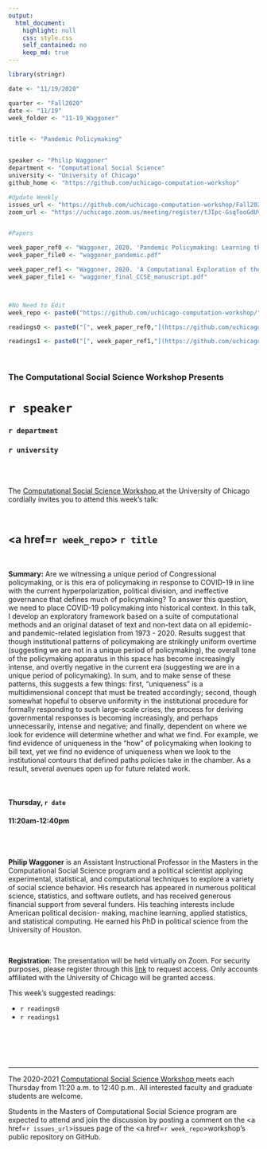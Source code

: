 ```yaml
---
output:
  html_document:
    highlight: null
    css: style.css
    self_contained: no
    keep_md: true
---
```


```r
library(stringr)

date <- "11/19/2020"

quarter <- "Fall2020"
date <- "11/19"
week_folder <- "11-19_Waggoner"


title <- "Pandemic Policymaking"


speaker <- "Philip Waggoner"
department <- "Computational Social Science"
university <- "University of Chicago"
github_home <- "https://github.com/uchicago-computation-workshop"

#Update Weekly
issues_url <- "https://github.com/uchicago-computation-workshop/Fall2020/issues/9"
zoom_url <- "https://uchicago.zoom.us/meeting/register/tJIpc-GsqTooGdUVM-OJcsnUQIWQxu1jUQJG"


#Papers

week_paper_ref0 <- "Waggoner, 2020. 'Pandemic Policymaking: Learning the Lower Dimensional Manifold of Congressional Responsiveness'"
week_paper_file0 <- "waggoner_pandemic.pdf"

week_paper_ref1 <- "Waggoner, 2020. 'A Computational Exploration of the Evolution of Governmental Policy Responses to Epidemics Before and During the Era of COIVD-19'" 
week_paper_file1 <- "waggoner_final_CCSE_manuscript.pdf"



#No Need to Edit
week_repo <- paste0("https://github.com/uchicago-computation-workshop/",quarter,"/tree/master/",week_folder)

readings0 <- paste0("[", week_paper_ref0,"](https://github.com/uchicago-computation-workshop/",quarter,"/blob/master/", week_folder,"/",week_paper_file0,")")

readings1 <- paste0("[", week_paper_ref1,"](https://github.com/uchicago-computation-workshop/",quarter,"/blob/master/", week_folder,"/",week_paper_file1,")")


```



<br>

<h3 class=pfblock-header> The Computational Social Science Workshop Presents </h3>

<h1 class=pfblock-header3> `r speaker`</h1>
<h3 class=pfblock-header3> `r department` </h3>
<h3 class=pfblock-header3> `r university` </h3>

<br><br>



<p class=pfblock-header3>The <a href="https://macss.uchicago.edu/content/computation-workshop"> Computational Social Science Workshop </a> at the University of Chicago cordially invites you to attend this week's talk:</p>



<br>

<div class=pfblock-header3>
<h2 class=pfblock-header>
  <a href=`r week_repo`> `r title` </a>
</h2>

<br>
</div>



<p class=footertext2>

**Summary:** Are we witnessing a unique period of Congressional policymaking, or is this era of policymaking in response to COVID-19 in line with the current hyperpolarization, political division, and ineffective governance that defines much of policymaking? To answer this question, we need to place COVID-19 policymaking into historical context. In this talk, I develop an exploratory framework based on a suite of computational methods and an original dataset of text and non-text data on all epidemic- and pandemic-related legislation from 1973 - 2020. Results suggest that though institutional patterns of policymaking are strikingly uniform overtime (suggesting we are not in a unique period of policymaking), the overall tone of the policymaking apparatus in this space has become increasingly intense, and overtly negative in the current era (suggesting we are in a unique period of policymaking). In sum, and to make sense of these patterns, this suggests a few things: first, "uniqueness" is a multidimensional concept that must be treated accordingly; second, though somewhat hopeful to observe uniformity in the institutional procedure for formally responding to such large-scale crises, the process for deriving governmental responses is becoming increasingly, and perhaps unnecessarily, intense and negative; and finally, dependent on where we look for evidence will determine whether and what we find. For example, we find evidence of uniqueness in the "how" of policymaking when looking to bill text, yet we find no evidence of uniqueness when we look to the institutional contours that defined paths policies take in the chamber. As a result, several avenues open up for future related work.

</p>

<br>

<h4 class=pfblock-header3> Thursday, `r date` </h4>
<h4 class=pfblock-header3> 11:20am-12:40pm </h4>

<br><br>

<p class=footertext2>

**Philip Waggoner** is an Assistant Instructional Professor in the Masters in the Computational Social Science program and a political scientist applying experimental, statistical, and computational techniques to explore a variety of social science behavior. His research has appeared in numerous political science, statistics, and software outlets, and has received generous financial support from several funders. His teaching interests include American political decision- making, machine learning, applied statistics, and statistical computing. He earned his PhD in political science from the University of Houston.

</p>

<br>

<p class=footertext2>

**Registration**: The presentation will be held virtually on Zoom. For security purposes, please register through this [link](`r zoom_url`) to request access. Only accounts affiliated with the University of Chicago will be granted access.
</p>

This week's suggested readings:

- `r readings0`
- `r readings1`

<br>

<br><br>


---

<p class=footertext> The 2020-2021 <a href="https://macss.uchicago.edu/content/computation-workshop"> Computational Social Science Workshop </a> meets each Thursday from 11:20 a.m. to 12:40 p.m.. All interested faculty and graduate students are welcome.</p>



<p class=footertext>Students in the Masters of Computational Social Science program are expected to attend and join the discussion by posting a comment on the <a href=`r issues_url`>issues page</a> of the <a href=`r week_repo`>workshop's public repository on GitHub.</a></p>